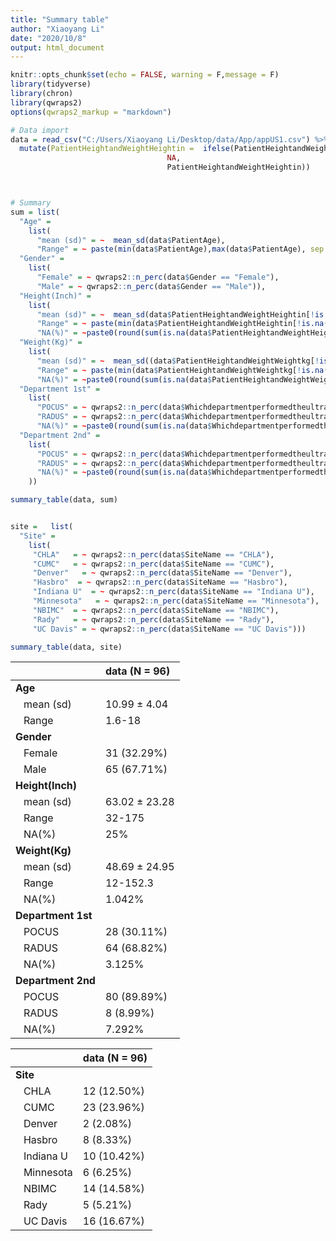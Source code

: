 ```yaml
---
title: "Summary table"
author: "Xiaoyang Li"
date: "2020/10/8"
output: html_document
---
```


```r

knitr::opts_chunk$set(echo = FALSE, warning = F,message = F)
library(tidyverse)
library(chron)
library(qwraps2)
options(qwraps2_markup = "markdown")
```



```r
# Data import
data = read_csv("C:/Users/Xiaoyang Li/Desktop/data/App/appUS1.csv") %>% 
  mutate(PatientHeightandWeightHeightin =  ifelse(PatientHeightandWeightHeightin == 0 ,
                                   NA,
                                   PatientHeightandWeightHeightin))



# Summary
sum = list(
  "Age" = 
    list(
      "mean (sd)" = ~  mean_sd(data$PatientAge),
      "Range" = ~ paste(min(data$PatientAge),max(data$PatientAge), sep = "-")),
  "Gender" = 
    list(
      "Female" = ~ qwraps2::n_perc(data$Gender == "Female"),
      "Male" = ~ qwraps2::n_perc(data$Gender == "Male")),
  "Height(Inch)" = 
    list(
      "mean (sd)" = ~  mean_sd(data$PatientHeightandWeightHeightin[!is.na(data$PatientHeightandWeightHeightin)]),
      "Range" = ~ paste(min(data$PatientHeightandWeightHeightin[!is.na(data$PatientHeightandWeightHeightin)]),max(data$PatientHeightandWeightHeightin[!is.na(data$PatientHeightandWeightHeightin)]) , sep = "-"),
      "NA(%)" = ~paste0(round(sum(is.na(data$PatientHeightandWeightHeightin)) / 96 *100,3), "%")),
  "Weight(Kg)" = 
    list(
      "mean (sd)" = ~  mean_sd((data$PatientHeightandWeightWeightkg[!is.na(data$PatientHeightandWeightWeightkg)])),
      "Range" = ~ paste(min(data$PatientHeightandWeightWeightkg[!is.na(data$PatientHeightandWeightWeightkg)]),max(data$PatientHeightandWeightWeightkg[!is.na(data$PatientHeightandWeightWeightkg)]), sep = "-"),
      "NA(%)" = ~paste0(round(sum(is.na(data$PatientHeightandWeightWeightkg)) / 96 *100,3), "%")),
  "Department 1st" = 
    list(
      "POCUS" = ~ qwraps2::n_perc(data$Whichdepartmentperformedtheultrasoundforthisform[!is.na(data$Whichdepartmentperformedtheultrasoundforthisform)] == "POCUS"),
      "RADUS" = ~ qwraps2::n_perc(data$Whichdepartmentperformedtheultrasoundforthisform[!is.na(data$Whichdepartmentperformedtheultrasoundforthisform)] == "RADUS"),
      "NA(%)" = ~paste0(round(sum(is.na(data$Whichdepartmentperformedtheultrasoundforthisform)) / 96 *100,3), "%")),
  "Department 2nd" = 
    list(
      "POCUS" = ~ qwraps2::n_perc(data$Whichdepartmentperformedtheultrasoundforthisform_A[!is.na(data$Whichdepartmentperformedtheultrasoundforthisform_A)] == "POCUS"),
      "RADUS" = ~ qwraps2::n_perc(data$Whichdepartmentperformedtheultrasoundforthisform_A[!is.na(data$Whichdepartmentperformedtheultrasoundforthisform_A)] == "RADUS"),
      "NA(%)" = ~paste0(round(sum(is.na(data$Whichdepartmentperformedtheultrasoundforthisform_A)) / 96 *100,3), "%")
    ))

summary_table(data, sum)


site =   list(
  "Site" = 
    list(
     "CHLA"   = ~ qwraps2::n_perc(data$SiteName == "CHLA"),
     "CUMC"   = ~ qwraps2::n_perc(data$SiteName == "CUMC"),
     "Denver"   = ~ qwraps2::n_perc(data$SiteName == "Denver"),  
     "Hasbro"  = ~ qwraps2::n_perc(data$SiteName == "Hasbro"),
     "Indiana U"  = ~ qwraps2::n_perc(data$SiteName == "Indiana U"),
     "Minnesota"   = ~ qwraps2::n_perc(data$SiteName == "Minnesota"),   
     "NBIMC"  = ~ qwraps2::n_perc(data$SiteName == "NBIMC"),
     "Rady"   = ~ qwraps2::n_perc(data$SiteName == "Rady"),
     "UC Davis" = ~ qwraps2::n_perc(data$SiteName == "UC Davis")))

summary_table(data, site)

```




|                       |data (N = 96)        |
|:----------------------|:--------------------|
|**Age**                |&nbsp;&nbsp;         |
|&nbsp;&nbsp; mean (sd) |10.99 &plusmn; 4.04  |
|&nbsp;&nbsp; Range     |1.6-18               |
|**Gender**             |&nbsp;&nbsp;         |
|&nbsp;&nbsp; Female    |31 (32.29%)          |
|&nbsp;&nbsp; Male      |65 (67.71%)          |
|**Height(Inch)**       |&nbsp;&nbsp;         |
|&nbsp;&nbsp; mean (sd) |63.02 &plusmn; 23.28 |
|&nbsp;&nbsp; Range     |32-175               |
|&nbsp;&nbsp; NA(%)     |25%                  |
|**Weight(Kg)**         |&nbsp;&nbsp;         |
|&nbsp;&nbsp; mean (sd) |48.69 &plusmn; 24.95 |
|&nbsp;&nbsp; Range     |12-152.3             |
|&nbsp;&nbsp; NA(%)     |1.042%               |
|**Department 1st**     |&nbsp;&nbsp;         |
|&nbsp;&nbsp; POCUS     |28 (30.11%)          |
|&nbsp;&nbsp; RADUS     |64 (68.82%)          |
|&nbsp;&nbsp; NA(%)     |3.125%               |
|**Department 2nd**     |&nbsp;&nbsp;         |
|&nbsp;&nbsp; POCUS     |80 (89.89%)          |
|&nbsp;&nbsp; RADUS     |8 (8.99%)            |
|&nbsp;&nbsp; NA(%)     |7.292%               |


|                       |data (N = 96) |
|:----------------------|:-------------|
|**Site**               |&nbsp;&nbsp;  |
|&nbsp;&nbsp; CHLA      |12 (12.50%)   |
|&nbsp;&nbsp; CUMC      |23 (23.96%)   |
|&nbsp;&nbsp; Denver    |2 (2.08%)     |
|&nbsp;&nbsp; Hasbro    |8 (8.33%)     |
|&nbsp;&nbsp; Indiana U |10 (10.42%)   |
|&nbsp;&nbsp; Minnesota |6 (6.25%)     |
|&nbsp;&nbsp; NBIMC     |14 (14.58%)   |
|&nbsp;&nbsp; Rady      |5 (5.21%)     |
|&nbsp;&nbsp; UC Davis  |16 (16.67%)   |
